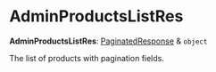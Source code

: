 
# AdminProductsListRes

 **AdminProductsListRes**: [PaginatedResponse](../../interfaces/medusa.PaginatedResponse/page.mdx) & `object`

The list of products with pagination fields.
